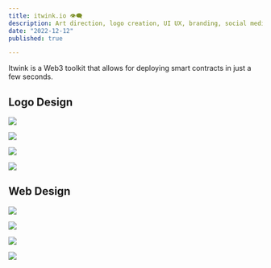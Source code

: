 ```yaml
---
title: itwink.io 👁️‍🗨️
description: Art direction, logo creation, UI UX, branding, social media.
date: "2022-12-12"
published: true

---
```


Itwink is a Web3 toolkit that allows for deploying smart contracts in just a few seconds.

## Logo Design

![](/itwink-logo-1.png)

![](/itwink-logo-2.png)

![](/itwink-logo-3.png)

![](/itwink-logo-4.png)

## Web Design

![](/itwink-ui.png)

![](/itwink-ui-2.webp)

![](/itwink-figma.jpg)

![](/itwink-figma.png)
